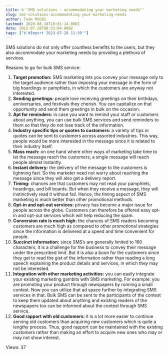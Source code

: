 ```yaml
---
title: b'"SMS solutions - accommodating your marketing needs"'
slug: sms-solutions-accommodating-your-marketing-needs
author: Team MSG91
lastmod: 2020-08-18T10:01:14.000Z
date: 2012-07-28T08:53:04.000Z
tags: ["b'#Import 2023-07-28 11:30'"]
---
```


SMS solutions do not only offer countless benefits to the users, but they also accommodate your marketing needs by providing a plethora of services.


Reasons to go for bulk SMS service:


1. **Target promotion:** SMS marketing lets you convey your message only to the target audience rather than imposing your message in the form of big hoardings or pamphlets, in which the customers are anyway not interested.
2. **Sending greetings:** people love receiving greetings on their birthdays, anniversaries, and festivals they cherish. You can capitalize on that opportunity and send them greetings in bulk on the occasion.
3. **Apt for reminders:** in case you want to remind your staff or customers about anything, you can use bulk SMS services and send reminders to them so that they do not lose track of the information.
4. **Industry specific tips or quotes to customers:** a variety of tips or quotes can be sent to customers across assorted industries. This way, people would be more interested in the message since it is related to their industry itself.
5. **Mass reach:** on one hand where other ways of marketing take time to let the message reach the customers, a single message will reach people almost instantly.
6. **Instant delivery:** the delivery of the message to the customers is lightning fast. So the marketer need not worry about reaching the message since they will also get a delivery report.
7. **Timing:** chances are that customers may not read your pamphlets, hoardings, and bill boards. But when they receive a message, they will instinctively read it without fail. Hence, the timing aspect of SMS marketing is much better than other promotional methods.
8. **Opt-in and opt-out services:** privacy has become a major issue for people across the globe. Customers can therefore be offered easy opt-in and opt-out services which will help reducing the spam.
9. **Conversion rate is much high:** the chances of SMS readers becoming customers are much high as compared to other promotional strategies since the information is delivered at a speed and time convenient for people.
10. **Succinct information:** since SMS’s are generally limited to 160 characters, it is a challenge for the business to convey their message under the prescribed limit. But it is also a boon for the customers since they get to read the gist of the information rather than reading a long speech explaining the product details and services, in which they may not be interested.
11. **Integration with other marketing activities:** you can easily integrate your existing marketing gambits with SMS marketing. For example: you are promoting your product through newspapers by running a small contest. Now you can utilize that ad space further by integrating SMS services in that. Bulk SMS can be sent to the participants of the contest to keep them updated about anything and existing readers of the newspapers too can be informed about the contest through SMS service.
12. **Good rapport with old customers:** it is a lot more easier to continue serving old customers than acquiring new customers which is quite a lengthy process. Thus, good rapport can be maintained with the existing customers rather than making an effort to acquire new ones who may or may not show interest.



 Views: 37




